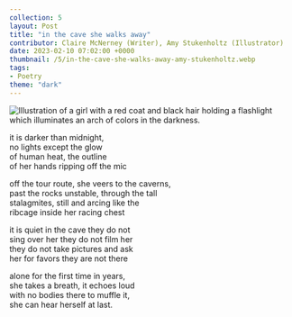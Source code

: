 ---
collection: 5
layout: Post
title: "in the cave she walks away"
contributor: Claire McNerney (Writer), Amy Stukenholtz (Illustrator)
date: 2023-02-10 07:02:00 +0000
thumbnail: /5/in-the-cave-she-walks-away-amy-stukenholtz.webp
tags: 
- Poetry
theme: "dark"
---
<img src="{{ site.baseurl }}/uploads/5/in-the-cave-she-walks-away-amy-stukenholtz.png"
    alt="Illustration of a girl with a red coat and black hair holding a flashlight which illuminates an arch of colors in the darkness."
    class="w450" />

it is darker than midnight,<br/>
no lights except the glow <br/>
of human heat, the outline<br/>
of her hands ripping off the mic

off the tour route, she veers to the caverns,<br/>
past the rocks unstable, through the tall<br/>
stalagmites, still and arcing like the <br/>
ribcage inside her racing chest

it is quiet in the cave they do not <br/>
sing over her they do not film her<br/>
they do not take pictures and ask <br/>
her for favors they are not there

alone for the first time in years,<br/>
she takes a breath, it echoes loud<br/>
with no bodies there to muffle it,<br/>
she can hear herself at last.
